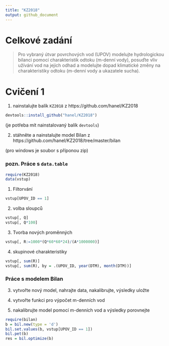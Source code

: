 ```yaml
---
title: "KZ2018"
output: github_document
---
```


# Celkové zadání

> Pro vybraný útvar povrchových vod (UPOV) modelujte hydrologickou bilanci pomocí charakteristik odtoku (m-denní vody), posuďte vliv užívání vod na jejich odhad a modelujte dopad klimatické změny na charakteristiky odtoku (m-denní vody a ukazatele sucha).


# Cvičení 1

1. nainstalujte balík `KZ2018` z https://github.com/hanel/KZ2018

```r
devtools::install_github("hanel/KZ2018")
```

(je potřeba mít nainstalovaný balík `devtools`)

2. stáhněte a nainstalujte model Bilan z https://github.com/hanel/KZ2018/tree/master/bilan

(pro windows je soubor s příponou zip)


### pozn. Práce s `data.table`

```r
require(KZ2018)
data(vstup)
```


1. Filtorvání
```r
vstup[UPOV_ID == 1]
```


2. volba sloupců
```r
vstup[, Q]
vstup[, Q*100]
```

3. Tvorba nových proměnných
```r
vstup[, R:=1000*(Q*60*60*24)/(A*1000000)]
```

4. skupinové charakteristiky
```r
vstup[, sum(R)]
vstup[, sum(R), by = .(UPOV_ID, year(DTM), month(DTM))]
```


### Práce s modelem Bilan


3. vytvořte nový model, nahrajte data, nakalibrujte, výsledky uložte 

4. vytvořte funkci pro výpočet m-denních vod

5. nakalibrujte model pomocí m-denních vod a výsledky porovnejte


```r
require(bilan)
b = bil.new(type = 'd')
bil.set.values(b, vstup[UPOV_ID == 1])
bil.pet(b)
res = bil.optimize(b)
```

